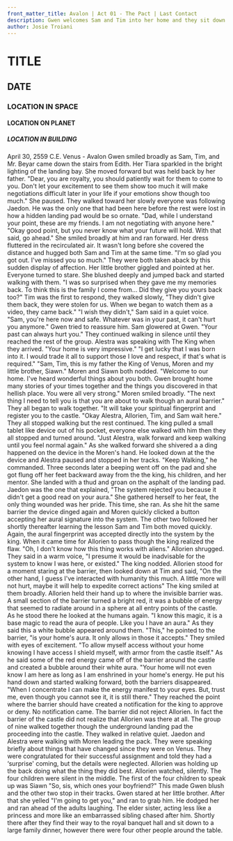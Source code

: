 ```yaml
---
front_matter_title: Avalon | Act 01 - The Pact | Last Contact
description: Gwen welcomes Sam and Tim into her home and they sit down to a royal dinner.
author: Josie Troiani
---
```

# TITLE

## DATE

### LOCATION IN SPACE

#### LOCATION ON PLANET

##### LOCATION IN BUILDING

April 30, 2559 C.E.
Venus - Avalon
Gwen smiled broadly as Sam, Tim, and Mr. Beyar came down the stairs from Edith. Her Tiara sparkled in the bright lighting of the landing bay. She moved forward but was held back by her father. "Dear, you are royalty, you should patiently wait for them to come to you. Don't let your excitement to see them show too much it will make negotiations difficult later in your life if your emotions show though too much." She paused. They walked toward her slowly everyone was following Jaedon. He was the only one that had been here before the rest were lost in how a hidden landing pad would be so ornate.
"Dad, while I understand your point, these are my friends. I am not negotiating with anyone here."
"Okay good point, but you never know what your future will hold. With that said, go ahead."
She smiled broadly at him and ran forward. Her dress fluttered in the recirculated air. It wasn't long before she covered the distance and hugged both Sam and Tim at the same time. "I'm so glad you got out. I've missed you so much."
They were both taken aback by this sudden display of affection. Her little brother giggled and pointed at her. Everyone turned to stare. She blushed deeply and jumped back and started walking with them. "I was so surprised when they gave me my memories back. To think this is the family I come from… Did they give you yours back too?"
Tim was the first to respond, they walked slowly, "They didn't give them back, they were stolen for us. When we began to watch them as a video, they came back."
"I wish they didn't," Sam said in a quiet voice.
"Sam, you're here now and safe. Whatever was in your past, it can't hurt you anymore." Gwen tried to reassure him.
Sam glowered at Gwen. "Your past can always hurt you."
They continued walking in silence until they reached the rest of the group. Alestra was speaking with The King when they arrived. "Your home is very impressive."
"I get lucky that I was born into it. I would trade it all to support those I love and respect, if that's what is required."
"Sam, Tim, this is my father the King of Venus, Moren and my little brother, Siawn." Moren and Siawn both nodded.
"Welcome to our home. I've heard wonderful things about you both. Gwen brought home many stories of your times together and the things you discovered in that hellish place. You were all very strong." Moren smiled broadly. "The next thing I need to tell you is that you are about to walk though an aural barrier." They all began to walk together. "It will take your spiritual fingerprint and register you to the castle. "Okay Alestra, Allorien, Tim, and Sam wait here." They all stopped walking but the rest continued. The king pulled a small tablet like device out of his pocket, everyone else walked with him then they all stopped and turned around. "Just Alestra, walk forward and keep walking until you feel normal again."
As she walked forward she shivered a a ding happened on the device in the Moren's hand. He looked down at the the device and Alestra paused and stopped in her tracks. "Keep Walking," he commanded. Three seconds later a beeping went off on the pad and she got flung off her feet backward away from the the king, his children, and her mentor. She landed with a thud and groan on the asphalt of the landing pad.
Jaedon was the one that explained, "The system rejected you because it didn't get a good read on your aura." She gathered herself to her feat, the only thing wounded was her pride. This time, she ran. As she hit the same barrier the device dinged again and Moren quickly clicked a button accepting her aural signature into the system. The other two followed her shortly thereafter learning the lesson Sam and Tim both moved quickly. Again, the aural fingerprint was accepted directly into the system by the king.
When it came time for Allorien to pass though the king realized the flaw. "Oh, I don't know how this thing works with aliens." Allorien shrugged. They said in a warm voice, "I presume it would be inadvisable for the system to know I was here, or existed." The king nodded.
Allorien stood for a moment staring at the barrier, then looked down at Tim and said, "On the other hand, I guess I've interacted with humanity this much. A little more will not hurt, maybe it will help to expedite correct actions" The king smiled at them broadly.
Allorien held their hand up to where the invisible barrier was. A small section of the barrier turned a bright red, it was a bubble of energy that seemed to radiate around in a sphere at all entry points of the castle. As he stood there he looked at the humans again. "I know this magic, it is a base magic to read the aura of people. Like you I have an aura." As they said this a white bubble appeared around them. "This," he pointed to the barrier, "is your home's aura. It only allows in those it accepts." They smiled with eyes of excitement.
"To allow myself access without your home knowing I have access I shield myself, with armor from the castle itself." As he said some of the red energy came off of the barrier around the castle and created a bubble around their white aura. "Your home will not even know I am here as long as I am enshrined in your home's energy. He put his hand down and started walking forward, both the barriers disappeared. "When I concentrate I can make the energy manifest to your eyes. But, trust me, even though you cannot see it, it is still there." They reached the point where the barrier should have created a notification for the king to approve or deny. No notification came. The barrier did not reject Allorien. In fact the barrier of the castle did not realize that Allorien was there at all.
The group of nine walked together though the underground landing pad the proceeding into the castle. They walked in relative quiet. Jaedon and Alestra were walking with Moren leading the pack. They were speaking briefly about things that have changed since they were on Venus. They were congratulated for their successful assignment and told they had a ‘surprise' coming, but the details were neglected. Allorien was holding up the back doing what the thing they did best. Allorien watched, silently.
The four children were silent in the middle. The first of the four children to speak up was Siawn "So, sis, which ones your boyfriend?" This made Gwen blush and the other two stop in their tracks. Gwen stared at her little brother. After that she yelled "I'm going to get you," and ran to grab him. He dodged her and ran ahead of the adults laughing. The elder sister, acting less like a princess and more like an embarrassed sibling chased after him. Shortly there after they find their way to the royal banquet hall and sit down to a large family dinner, however there were four other people around the table.
